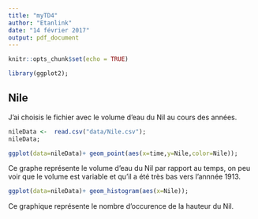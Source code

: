 ```yaml
---
title: "myTD4"
author: "Etanlink"
date: "14 février 2017"
output: pdf_document
---
```


```r
knitr::opts_chunk$set(echo = TRUE)
```
```r
library(ggplot2);
```

## Nile

J'ai choisis le fichier avec le volume d'eau du Nil au cours des années.

```r
nileData <-  read.csv("data/Nile.csv");
nileData;
```
```r
ggplot(data=nileData)+ geom_point(aes(x=time,y=Nile,color=Nile));
```


Ce graphe représente le volume d'eau du Nil par rapport au temps, on peu voir que le volume est variable et qu'il a été très bas vers l'annnée 1913.
```r
ggplot(data=nileData)+ geom_histogram(aes(x=Nile));
```


Ce graphique représente le nombre d'occurence de la hauteur du Nil.
